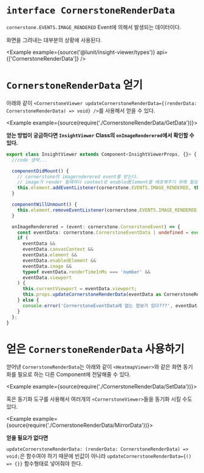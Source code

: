 
# `interface CornerstoneRenderData`

`cornerstone.EVENTS.IMAGE_RENDERED` Event에 의해서 발생되는 데이터이다.

화면을 그려내는 대부분의 상황에 사용된다.

<Example example={source('@lunit/insight-viewer/types')} api={['CornerstoneRenderData']} />

# `CornerstoneRenderData` 얻기

아래와 같이 `<CornerstoneViewer updateCornerstoneRenderData={(renderData: CornerstoneRenderData) => void} />`를 사용해서 얻을 수 있다.

<Example example={source(require('./CornerstoneRenderData/GetData'))}>
  <Preview height={520}/>
</Example>


**얻는 방법이 궁금하다면 `InsightViewer` Class의 `onImageRenderered`에서 확인할 수 있다.**
```ts
export class InsightViewer extends Component<InsightViewerProps, {}> {
  //code 생략...

  componentDidMount() {
    // cornerstone의 imagernderered event를 받는다.
    // image가 render 될때마다 context로 enabledElement를 배포해주기 위해 필요하다.
    this.element.addEventListener(cornerstone.EVENTS.IMAGE_RENDERED, this.onImageRenderered);
  }

  componentWillUnmount() {
    this.element.removeEventListener(cornerstone.EVENTS.IMAGE_RENDERED, this.onImageRenderered);
  }

  onImageRenderered = (event: cornerstone.CornerstoneEvent) => {
    const eventData: cornerstone.CornerstoneEventData | undefined = event.detail;
    if (
      eventData &&
      eventData.canvasContext &&
      eventData.element &&
      eventData.enabledElement &&
      eventData.image &&
      typeof eventData.renderTimeInMs === 'number' &&
      eventData.viewport
    ) {
      this.currentViewport = eventData.viewport;
      this.props.updateCornerstoneRenderData(eventData as CornerstoneRenderData);
    } else {
      console.error('CornerstoneEventData에 없는 정보가 있다???', eventData);
    }
  };
}
```

# 얻은 `CornerstoneRenderData` 사용하기

얻어낸 `CornerstoneRenderData`는 아래와 같이 `<HeatmapViewer>`와 같은 화면 동기화를 필요로 하는 다른 Component에 전달해줄 수 있다.

<Example example={source(require('./CornerstoneRenderData/SetData'))}>
  <Preview height={520}/>
</Example>

혹은 동기화 도구를 사용해서 여러개의 `<CornerstoneViewer>`들을 동기화 시킬 수도 있다.

<Example example={source(require('./CornerstoneRenderData/MirrorData'))}>
  <Preview height={520}/>
</Example>

**얻을 필요가 없다면**

`updateCornerstoneRenderData: (renderData: CornerstoneRenderData) => void;`은 함수여야 하기 때문에 빈값이 아니라 `updateCornerstoneRenderData={() => {}}` 함수형태로 넣어줘야 한다.
